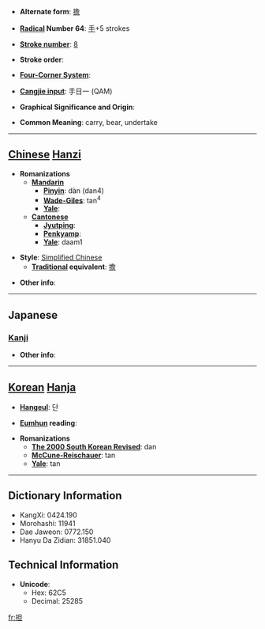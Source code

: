 * '''Alternate form''': [[擔]]

* '''[[Wiktionary:Chinese radical index| Radical]] Number 64''': [[Wiktionary:Chinese radical index 手|手]]+5 strokes

* '''[[Wiktionary:Chinese total strokes index|Stroke number]]''': [[Wiktionary:Chinese total strokes index 8|8]]

* '''Stroke order''': 

* '''[[Wiktionary:Chinese four corner index|Four-Corner System]]''': 

* '''[[Wiktionary:Chinese Cangjie index|Cangjie input]]''': 手日一 (QAM)

* '''Graphical Significance and Origin''': 

* '''Common Meaning''': carry, bear, undertake

----

== [[Chinese]] [[Hanzi]] ==

* '''Romanizations'''
** '''[[Mandarin]]'''
*** '''[[Pinyin]]''': dàn (dan4)
*** '''[[Wade-Giles]]''': tan<sup>4</sup>
*** '''[[Yale]]''': 
** '''[[Cantonese]]'''
*** '''[[Jyutping]]''':
*** '''[[Penkyamp]]''': 
*** '''[[Yale]]''': daam1

* '''Style''': [[Simplified Chinese]] 
** '''[[Traditional Chinese|Traditional]] equivalent''': [[擔]]

* '''Other info''': 

----

==Japanese==
===[[Kanji]]===
{{kanji|on readings=[[たん]] (tan)
|kun readings=[[になう]] (ninau), [[かつぐ]] (katsugu)
}}

* '''Other info''':  

----

== [[Korean]] [[Hanja]] ==

* '''[[Hangeul]]''': 단

* '''[[Eumhun]] reading''': 

* '''Romanizations'''
** '''[[The 2000 South Korean Revised Romanization|The 2000 South Korean Revised]]''': dan
** '''[[McCune-Reischauer]]''': tan
** '''[[Yale]]''': tan

----

== Dictionary Information ==

* KangXi: 0424.190
* Morohashi: 11941
* Dae Jaweon: 0772.150
* Hanyu Da Zidian: 31851.040

== Technical Information ==

* '''Unicode''':
** Hex: 62C5
** Decimal: 25285

[[fr:担]]